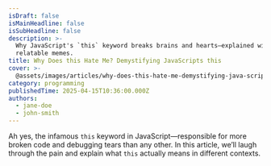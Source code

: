 ```yaml
---
isDraft: false
isMainHeadline: false
isSubHeadline: false
description: >-
  Why JavaScript's `this` keyword breaks brains and hearts—explained with
  relatable memes.
title: Why Does this Hate Me? Demystifying JavaScripts this
cover: >-
  @assets/images/articles/why-does-this-hate-me-demystifying-java-script-s-this/cover.avif
category: programming
publishedTime: 2025-04-15T10:36:00.000Z
authors:
  - jane-doe
  - john-smith
---
```

Ah yes, the infamous `this` keyword in JavaScript—responsible for more broken code and debugging tears than any other. In this article, we’ll laugh through the pain and explain what `this` actually means in different contexts.

